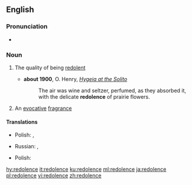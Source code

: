 ==English==

===Pronunciation===
* {{IPA|/ˈred.əl.ənts/|lang=en}}

===Noun===
{{en-noun|~}}

# {{lb|en|uncountable}} The quality of being [[redolent]]
#* '''about 1900''', O. Henry, ''[[s:Hygeia at the Solito|Hygeia at the Solito]]''
#*: The air was wine and seltzer, perfumed, as they absorbed it, with the delicate '''redolence''' of prairie flowers.
# {{lb|en|countable}} An [[evocative]] [[fragrance]]

====Translations====
{{trans-top|the quality of being redolent}}
* Polish: {{t+|pl|aromat|m}}, {{t+|pl|zapach|m}}
{{trans-mid}}
* Russian: {{t+|ru|арома́т|m}}, {{t+|ru|благоуха́ние|n}}
{{trans-bottom}}

{{trans-top|an evocative fragrance}}
* Polish: {{t|pl|przywołujący zapach|m}}
{{trans-mid}}
{{trans-bottom}}

[[hy:redolence]]
[[it:redolence]]
[[ku:redolence]]
[[ml:redolence]]
[[ja:redolence]]
[[pl:redolence]]
[[vi:redolence]]
[[zh:redolence]]